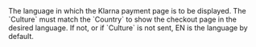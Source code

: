   
<ParamField body="Culture" type="string" >  
<FormatIso6391Alpha2TwoLetterLanguageCode />     
The language in which the Klarna payment page is to be displayed.  
The `Culture` must match the `Country` to show the checkout page in the desired language. If not, or if `Culture` is not sent, EN is the language by default.  
</ParamField>
